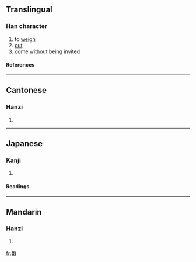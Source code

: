 ==Translingual==
===Han character===
{{Han char|rn=66|rad=攴|as=08|sn=12|four=1844<sub>0</sub>|canj=水水水水大 (EEEEK)}}
# to [[weigh]]
# [[cut]]
# come without being invited
====References====
{{Han ref|kx=0473.171|hdz=21469.061|uh=656A|ud=25962|bh=D974|bd=55668}}
----
==Cantonese==
===Hanzi===
{{yue-hanzi|jyut=|y=jyut3}}
# {{defn|Cantonese}}
----
==Japanese==
===Kanji===
{{ja-kanji|grade=|rs=攴08}}
# {{defn|Japanese}} 
====Readings====
{{ja-readings|on=[[たつ]] (tatsu), [[たち]] (tachi), [[せつ]] (setsu), [[せち]] (sechi)|kun=[[はかる]] (hakaru)}}
----
==Mandarin==
===Hanzi===
{{cmn-hanzi|pin=[[duó]] ([[duo2]])|wg=to<sup>2</sup>}}
# {{defn|Mandarin}}

[[fr:敪]]